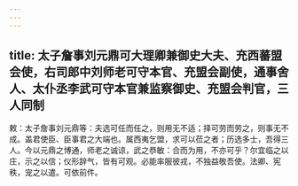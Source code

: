 ```yaml
---
---
---
```

title: 太子詹事刘元鼎可大理卿兼御史大夫、充西蕃盟会使，右司郎中刘师老可守本官、充盟会副使，通事舍人、太仆丞李武可守本官兼监察御史、充盟会判官，三人同制
---



敕：太子詹事刘元鼎等：夫选可任而任之，则用无不适；择可劳而劳之，则事无不成。盖君使臣、臣事君之大端也。属西夷乞盟，求可以莅之者；历选多士，吾得三人。今以元鼎之博通，师老之诚谅，武之恭敏：合而为用，不亦可乎？尔宜临之以庄，示之以信；仪形辞气，皆有可观。必能率服彼戎，不独益敬吾使。法卿、宪秩，宠之以遣。可依前件。